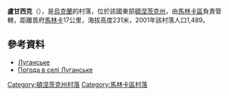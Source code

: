 {{no footnotes|time=2015-09-15T00:08:36+00:00}}
'''盧甘西克'''（{{lang-uk|Луганське}}），是[[烏克蘭|烏克蘭]]的村落，位於該國東部[[頓涅茨克州|頓涅茨克州]]，由[[馬林卡區|馬林卡區]]負責管轄，距離首府[[馬林卡|馬林卡]]17公里，海拔高度231米，2001年該村落人口1,489。

{{coord|47|53|12|N|37|40|38|E|scale:30000|display=title}}

==參考資料==
* [http://w1.c1.rada.gov.ua/pls/z7503/A005?rdat1=25.08.2013&rf7571=43177 Луганське]
* [http://weather.in.ua/ua/doneckaja/13914 Погода в селі Луганське] {{Wayback|url=http://weather.in.ua/ua/doneckaja/13914 |date=20160829003257 }}

{{DEFAULTSORT:Луганське (Мар'їнський район)}}
[[Category:頓涅茨克州村落|Category:頓涅茨克州村落]]
[[Category:馬林卡區村落|Category:馬林卡區村落]]


{{Donetsk-geo-stub}}